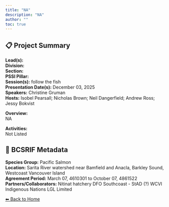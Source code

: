 ```yaml
---
title: "NA"
description: "NA"
author: ""
toc: true
---
```


## 📋 Project Summary

**Lead(s):**   
**Division:**   
**Section:**   
**PSSI Pillar:**   
**Session(s):** follow the fish  
**Presentation Date(s):** December 03, 2025  
**Speakers:** Christine Gruman  
**Hosts:** Isobel Pearsall; Nicholas Brown; Neil Dangerfield; Andrew Ross; Jessy Bokvist  

**Overview:**  
NA   

**Activities:**  
Not Listed

## 🧬 BCSRIF Metadata

**Species Group:** Pacific Salmon  
**Location:** Sarita River watershed near Bamfield and Anacla, Barkley Sound, Westcoast Vancouver Island  
**Agreement Period:** March 07, 4610301 to October 07, 4861522  
**Partners/Collaborators:** Nitinat hatchery
DFO Southcoast - StAD (?)
WCVI Indigenous Nations
LGL Limited  

[⬅ Back to Home](../index.qmd)

